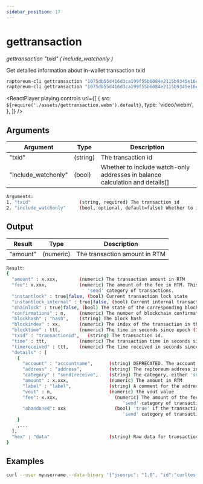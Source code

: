 ```yaml
---
sidebar_position: 17
---
```



# gettransaction

_gettransaction "txid" ( include_watchonly )_

Get detailed information about in-wallet transaction txid

```bash
raptoreum-cli gettransaction "1075db55d416d3ca199f55b6084e2115b9345e16c5cf302fc80e9d5fbf5d48d"
raptoreum-cli gettransaction "1075db55d416d3ca199f55b6084e2115b9345e16c5cf302fc80e9d5fbf5d48d" true
```

<ReactPlayer
  playing
  controls
  url={[
    {
      src: `${require('./assets/gettransaction.webm').default}`,
      type: 'video/webm',
    },
  ]}
/>

## Arguments

| Argument            | Type     | Description                                                                  |
| ------------------- | -------- | ---------------------------------------------------------------------------- |
| "txid"              | (string) | The transaction id                                                           |
| "include_watchonly" | (bool)   | Whether to include watch-only addresses in balance calculation and details[] |

```bash
Arguments:
1. "txid"                  (string, required) The transaction id
2. "include_watchonly"     (bool, optional, default=false) Whether to include watch-only addresses in balance calculation and details[]
```

## Output

| Result   | Type      | Description                   |
| -------- | --------- | ----------------------------- |
| "amount" | (numeric) | The transaction amount in RTM |

```bash
Result:
{
  "amount" : x.xxx,        (numeric) The transaction amount in RTM
  "fee": x.xxx,            (numeric) The amount of the fee in RTM. This is negative and only available for the
                              'send' category of transactions.
  "instantlock" : true|false, (bool) Current transaction lock state
  "instantlock_internal" : true|false, (bool) Current internal transaction lock state
  "chainlock" : true|false, (bool) The state of the corresponding block chainlock
  "confirmations" : n,     (numeric) The number of blockchain confirmations
  "blockhash" : "hash",    (string) The block hash
  "blockindex" : xx,       (numeric) The index of the transaction in the block that includes it
  "blocktime" : ttt,       (numeric) The time in seconds since epoch (1 Jan 1970 GMT)
  "txid" : "transactionid",   (string) The transaction id.
  "time" : ttt,            (numeric) The transaction time in seconds since epoch (1 Jan 1970 GMT)
  "timereceived" : ttt,    (numeric) The time received in seconds since epoch (1 Jan 1970 GMT)
  "details" : [
    {
      "account" : "accountname",      (string) DEPRECATED. The account name involved in the transaction, can be "" for the default account.
      "address" : "address",          (string) The raptoreum address involved in the transaction
      "category" : "send|receive",    (string) The category, either 'send' or 'receive'
      "amount" : x.xxx,               (numeric) The amount in RTM
      "label" : "label",              (string) A comment for the address/transaction, if any
      "vout" : n,                     (numeric) the vout value
      "fee": x.xxx,                     (numeric) The amount of the fee in RTM. This is negative and only available for the
                                           'send' category of transactions.
      "abandoned": xxx                  (bool) 'true' if the transaction has been abandoned (inputs are respendable). Only available for the
                                           'send' category of transactions.
    }
    ,...
  ],
  "hex" : "data"                      (string) Raw data for transaction
}

```

## Examples

```bash
curl --user myusername --data-binary '{"jsonrpc": "1.0", "id":"curltest", "method": "gettransaction", "params": ["1075db55d416d3ca199f55b6084e2115b9345e16c5cf302fc80e9d5fbf5d48d"] }' -H 'content-type: text/plain;' http://127.0.0.1:9998/
```
